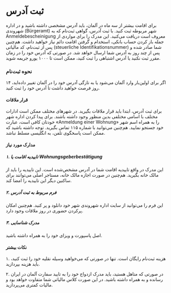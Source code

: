 # ثبت آدرس

برای اقامت بیشتر از سه ماه در آلمان، باید آدرس مشخصی داشته باشید و در اداره شهروندی (Bürgeramt) شهر مربوطه ثبت کنید.
با ثبت آدرس، گواهی ثبت‌نام که به Anmeldebescheinigung معروف است دریافت می‌کنید. این مدرک را برای مواردی از جمله باز کردن حساب بانکی، استخدام و گرفتن اقامت دائم نیاز خواهید داشت.
هم‌چنین پس از ثبت‌نام، کد مالیاتی (steuerliche Identifikationsnummer) شما صادر شده و پس از چند روز به آدرس شما ارسال خواهد شد.
در صورتی که آدرس خود را در زمان مقرر ثبت نکنید یا آدرس اشتباهی را ثبت کنید، ممکن است تا ۱۰۰۰ یورو جریمه شوید.

### نحوه ثبت‌نام

اگر برای اولین‌بار وارد آلمان می‌شود یا به تازگی آدرس خود را در آلمان تغییر داده‌اید، ۱۴ روز فرصت خواهید داشت تا آدرس خود را ثبت کنید.

#### قرار ملاقات

برای ثبت آدرس، ابتدا باید قرار ملاقات بگیرید. در شهرهای مختلف ممکن است ادارات مختلف با اسامی مختلفی بدین منظور وجود داشته باشند. برای پیدا کردن اداره شهر خودتان کافی است، عبارت 
«Anmeldung einer Wohnung»
را به همراه اسم شهر خود جستجو نمایید. هم‌چنین می‌توانید با شماره ۱۱۵ تماس بگیرید. توجه داشته باشید که ممکن است پاسخگوی تلفن، به انگلیسی مسلط نباشد.

#### مدارک مورد نیاز

##### ۱. تاییدیه اقامت یا Wohnungsgeberbestätigung

این مدرک در واقع تاییدیه اقامت شما در آدرس مشخص‌شده است. این تاییدیه را باید از مالک خانه بگیرید.
هم‌چنین در صورت اجازه مالک خانه، مستاجر اصلی می‌توانند برای ساکنین دیگر این تاییدیه را امضا کند.

##### ۲. فرم مربوط به ثبت آدرس

این فرم را می‌توانید از سایت اداره شهروندی شهر خود دانلود و پر کنید. هم‌چنین امکان پرکردن حضوری در روز ملاقات وجود دارد.

##### ۳. مدرک شناسایی

اصل پاسپورت و ویزای خود را به همراه داشته باشید.

#### نکات بیشتر

۱. هزینه ثبت‌نام رایگان است. تنها در صورتی که می‌خواهید وسیله نقلیه خود را ثبت کنید، باید هزینه بپردازید.

۲. در صورتی که متاهل هستید، باید مدرک ازدواج خود را به تایید سفارت آلمان در ایران رسانده و به همراه داشته باشید. در این صورت کلاس مالیاتی شما متفاوت خواهد بود و مالیات کمتری می‌پردازید.

